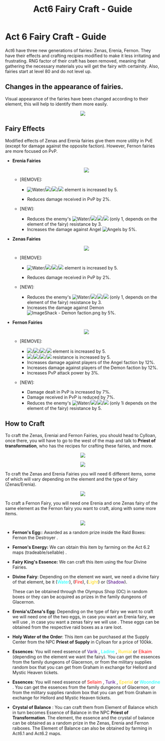 ﻿---
id: act-6-fairies-craft
slug: act-6-fairies-craft
title: Act6 Fairy Craft - Guide
hide_title: true
---


# Act 6 Fairy Craft - Guide
Act6 have three new generations of fairies: Zenas, Erenia, Fernon. They have their effects and crafting recipies modified to make it less irritating and frustrating. RNG factor of their craft has been removed, meaning that gathering the necessary materials you will get the fairy with certainity. Also, fairies start at level 80 and do not level up.

## Changes in the appearance of fairies.
Visual appearance of the fairies have been changed according to their element, this will help to identify them more easily.
<div align="center">
<img src="https://imageshack.com/i/pnWsRn7Kp"/>
</div>  

## Fairy Effects
Modified effects of Zenas and Erenia fairies give them more utility in PvE (except for damage against the opposite faction). However, Fernon fairies are more focused on PvP.

- **Erenia Fairies**
	<p align="center">
    <img src="https://imageshack.com/i/poNFCAntp"/></p>

	- [REMOVE]:
		- ![Water](https://nosapki.nostale.club/images/element2.png)/![](https://nosapki.nostale.club/images/element4.png)/![](https://nosapki.nostale.club/images/element3.png)/![](https://nosapki.nostale.club/images/element1.png) element is increased by 5. 
		
		- Reduces damage received in PvP by 2%.

	- [NEW]:
		- Reduces the enemy's ![Water](https://nosapki.nostale.club/images/element2.png)/![](https://nosapki.nostale.club/images/element4.png)/![](https://nosapki.nostale.club/images/element3.png)/![](https://nosapki.nostale.club/images/element1.png) (only 1, depends on the element of the fairy) resistance by 3.
		- Increases the damage against Angel ![Angels](https://imageshack.com/i/poXq7Rbhp) by 5%.

- **Zenas Fairies**
	<p align="center">
    <img src="https://imageshack.com/i/pniQeiAGp"/></p>

	- [REMOVE]:
		- ![Water](https://nosapki.nostale.club/images/element2.png)/![](https://nosapki.nostale.club/images/element4.png)/![](https://nosapki.nostale.club/images/element3.png)/![](https://nosapki.nostale.club/images/element1.png) element is increased by 5. 
		
		- Reduces damage received in PvP by 2%.
		
	- [NEW]:
		- Reduces the enemy's ![Water](https://nosapki.nostale.club/images/element2.png)/![](https://nosapki.nostale.club/images/element4.png)/![](https://nosapki.nostale.club/images/element3.png)/![](https://nosapki.nostale.club/images/element1.png)  (only 1, depends on the element of the fairy) resistance by 3.
		- Increases the damage against Demon ![ImageShack - Demon faction.png](https://imageshack.com/i/ponaTsoop) by 5%.

- **Fernon Fairies**
	<p align="center">
    <img src="https://imageshack.com/i/pnjkl3OIp"/></p>

	- [REMOVE]:
		- ![](https://nosapki.nostale.club/images/element2.png)/![](https://nosapki.nostale.club/images/element4.png)/![](https://nosapki.nostale.club/images/element3.png)/![](https://nosapki.nostale.club/images/element1.png) element is increased by 5. 
		- ![](https://nosapki.nostale.club/images/element2.png)/![](https://nosapki.nostale.club/images/element4.png)/![](https://nosapki.nostale.club/images/element3.png)/![](https://nosapki.nostale.club/images/element1.png) resistance is increased by 5.
		- Increases damage against players of the Angel faction by 12%.
		- Increases damage against players of the Demon faction by 12%.
		- Increases PvP attack power by 3%.

	- [NEW]:
		- Damage dealt in PvP is increased by 7%.
		- Damage received in PvP is reduced by 7%.
		- Reduces the enemy's ![Water](https://nosapki.nostale.club/images/element2.png)/![](https://nosapki.nostale.club/images/element4.png)/![](https://nosapki.nostale.club/images/element3.png)/![](https://nosapki.nostale.club/images/element1.png) (only 1i depends on the element of the fairy) resistance by 5.

## How to Craft
To craft the Zenas, Ereniai and Fernon Fairies, you should head to Cylloan, once there, you will have to go to the west of the map and talk to **Priest of transformation**, who has the recipes for crafting these fairies, and more.
<p align="center">
<img src="https://imagizer.imageshack.com/img924/8355/gpAfZY.png"/></p>
<p align="center">
<img src="https://imageshack.com/i/poxJkZH2p"/></p>

To craft the Zenas and Erenia Fairies you will need 6 different items, some of which will vary depending on the element and the type of fairy (Zenas/Erenia).
<p align="center">
<img src="https://imageshack.com/i/pmT06Aztp"/></p>

To craft a Fernon Fairy, you will need one Erenia and one Zenas fairy of the same element as the Fernon fairy you want to craft, along with some more items.
<p align="center">
<img src="https://imageshack.com/i/po7CJdPzp"/></p>

- **Fernon's Egg:**: Awarded as a random prize inside the Raid Boxes: Fernon the Destroyer <ItemIcon iconId="2838"/> .
- **Fernon's Energy:** We can obtain this item by farming on the Act 6.2 maps (tradeable/sellable) <ItemIcon iconId="2859"/>.
- **Fairy King's Essence:** We can craft this item using the four Divine Fairies.<ItemIcon iconId="2850"/>
- **Divine Fairy**: Depending on the element we want, we need a divine fairy of that element, be it <ItemIcon iconId="988"/> (<font color="cyan">Water</font>), <ItemIcon iconId="987"/> (<font color="red">Fire</font>), <ItemIcon iconId="989"/> (<font color="gold">Light</font>) or <ItemIcon iconId="993"/> (<font color="indigo">Shadow</font>).

	These can be obtained through the Olympus Shop (OC) in random boxes or they can be acquired as prizes in the family dungeons of Glacernon.

- **Erenia's/Zena's Egg**: Depending on the type of fairy we want to craft we will need one of the two eggs, in case you want an Erenia fairy, we will use <ItemIcon iconId="2836"/> , in case you want a zenas fairy we will use <ItemIcon iconId="2834"/>. These eggs can be obtained from the respective raid boxes as a rare loot.

- **Holy Water of the Order**: This item <ItemIcon iconId="1154"/> can be purchased at the Supply Center from the NPC **Priest of Supply** in Cylloan for a price of 100kk.

- **Essences**: You will need essence of <font color="indigo"> Varik </font><ItemIcon iconId="2849"/> ,<font color="cyan">  Ladine </font><ItemIcon iconId="2847"/> , <font color="gold"> Rumial </font><ItemIcon iconId="2848"/>  or <font color="red">  Elkaim </font><ItemIcon iconId="2846"/>  (depending on the element we want the fairy).
You can get the essences from the family dungeons of Glacernon, or from the military supplies random box that you can get from Graham in exchange for Hellord and Mystic Heaven tickets.

- **Essences**: You will need essence of <font color="red">  Sellaim </font><ItemIcon iconId="2842"/> , <font color="indigo"> Turik </font><ItemIcon iconId="2845"/> ,  <font color="gold">Eperial </font><ItemIcon iconId="2844"/>  or <font color="cyan">Woondine </font><ItemIcon iconId="2843"/> . 
You can get the essences from the family dungeons of Glacernon, or from the military supplies random box that you can get from Graham in exchange for Hellord and Mystic Heaven tickets.

- **Crystal of Balance** <ItemIcon iconId="2755"/>: You can craft them from Element of Balance which in turn becomes  Essence of Balance in the NPC **Priest of Transformation**.
The element, the essence and the crystal of balance can be obtained as a random prize in the Zenas, Erenia and Fernon raiboxes. The Element of Balance can also be obtained by farming in Act6.1 and Act6.2 maps.
